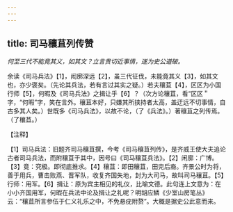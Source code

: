 ```yaml
---
---
---
```

title: 司马穰苴列传赞
---



*何至三代不能竟其义，如其文？立言贵切近事情，遂为史公道破。*

余读《司马兵法》【1】，闳廓深远【2】，虽三代征伐，未能竟其义【3】，如其文也，亦少褒矣。（先论其兵法，若有言过其实之疑。）若夫穰苴【4】，区区为小国行师【5】，何暇及《司马兵法》之揖让乎【6】？（次方论穰苴，看“区区＂字，“何暇”字，笑在言外。穰苴本好，只嫌其所挟持者太高，盖迂远不切事情，自古多其人矣。）世既多《司马兵法》，以故不论，（了《兵法》。）著穰苴之列传焉。（了穰苴。）

【注释】

【1】司马兵法：旧题齐司马穰苴撰，今考《司马穰苴列传》，是齐威王使大夫追论古者司马兵法，而附穰苴于其中，因号曰《司马穰苴兵法》。【2】闲廓：广博。【3】竟：究极。即彻底推求。【4】穰苴：即田穰苴，田完后裔。齐景公时为将，善于用兵，曹击败燕、晋军队，收复齐国失地，封为大司马，故叫司马穰苴。【5】行师：用军。【6】揖让：原为宾主相见的礼仪，比喻文德。此句连上文意为：在小小齐国用军，何暇在兵法中论及揖让之礼呢？明胡应鳞《少室山房笔丛》云：“穰苴所言参伍于仁义礼乐之中，不免悬疣附赘”。大概是据史公此意而来。